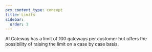 ```yaml
---
pcx_content_type: concept
title: Limits
sidebar:
  order: 3
---
```



AI Gateway has a limit of 100 gateways per customer but offers the possibility of raising the limit on a case by case basis.

<Render file="limits_increase" product="workers" />
